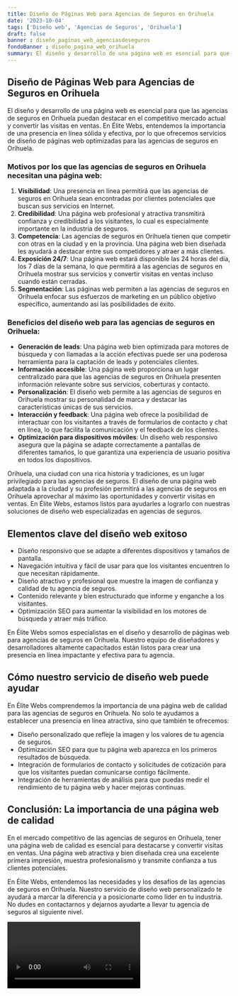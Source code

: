 ```yaml
---
title: Diseño de Páginas Web para Agencias de Seguros en Orihuela
date: '2023-10-04'
tags: ['Diseño web', 'Agencias de Seguros', 'Orihuela']
draft: false
banner : diseño_paginas_web_agenciasdeseguros
fondoBanner : diseño_pagina_web_orihuela
summary: El diseño y desarrollo de una página web es esencial para que las agencias de seguros en Orihuela puedan destacar en el competitivo mercado actual y convertir las visitas en ventas. En Élite Webs, entendemos la importancia de una presencia en línea sólida y efectiva, por lo que ofrecemos servicios de diseño de páginas web optimizadas para las agencias de seguros en Orihuela.
---
```


## Diseño de Páginas Web para Agencias de Seguros en Orihuela

El diseño y desarrollo de una página web es esencial para que las agencias de seguros en Orihuela puedan destacar en el competitivo mercado actual y convertir las visitas en ventas. En Élite Webs, entendemos la importancia de una presencia en línea sólida y efectiva, por lo que ofrecemos servicios de diseño de páginas web optimizadas para las agencias de seguros en Orihuela.

### Motivos por los que las agencias de seguros en Orihuela necesitan una página web:

1. **Visibilidad**: Una presencia en línea permitirá que las agencias de seguros en Orihuela sean encontradas por clientes potenciales que buscan sus servicios en Internet.
2. **Credibilidad**: Una página web profesional y atractiva transmitirá confianza y credibilidad a los visitantes, lo cual es especialmente importante en la industria de seguros.
3. **Competencia**: Las agencias de seguros en Orihuela tienen que competir con otras en la ciudad y en la provincia. Una página web bien diseñada les ayudará a destacar entre sus competidores y atraer a más clientes.
4. **Exposición 24/7**: Una página web estará disponible las 24 horas del día, los 7 días de la semana, lo que permitirá a las agencias de seguros en Orihuela mostrar sus servicios y convertir visitas en ventas incluso cuando están cerradas.
5. **Segmentación**: Las páginas web permiten a las agencias de seguros en Orihuela enfocar sus esfuerzos de marketing en un público objetivo específico, aumentando así las posibilidades de éxito.

### Beneficios del diseño web para las agencias de seguros en Orihuela:

- **Generación de leads**: Una página web bien optimizada para motores de búsqueda y con llamadas a la acción efectivas puede ser una poderosa herramienta para la captación de leads y potenciales clientes.
- **Información accesible**: Una página web proporciona un lugar centralizado para que las agencias de seguros en Orihuela presenten información relevante sobre sus servicios, coberturas y contacto.
- **Personalización**: El diseño web permite a las agencias de seguros en Orihuela mostrar su personalidad de marca y destacar las características únicas de sus servicios.
- **Interacción y feedback**: Una página web ofrece la posibilidad de interactuar con los visitantes a través de formularios de contacto y chat en línea, lo que facilita la comunicación y el feedback de los clientes.
- **Optimización para dispositivos móviles**: Un diseño web responsivo asegura que la página se adapte correctamente a pantallas de diferentes tamaños, lo que garantiza una experiencia de usuario positiva en todos los dispositivos.

Orihuela, una ciudad con una rica historia y tradiciones, es un lugar privilegiado para las agencias de seguros. El diseño de una página web adaptada a la ciudad y su profesión permitirá a las agencias de seguros en Orihuela aprovechar al máximo las oportunidades y convertir visitas en ventas. En Élite Webs, estamos listos para ayudarles a lograrlo con nuestras soluciones de diseño web especializadas en agencias de seguros.

<GifSeo />

<Cta />

## Elementos clave del diseño web exitoso

- Diseño responsivo que se adapte a diferentes dispositivos y tamaños de pantalla.
- Navegación intuitiva y fácil de usar para que los visitantes encuentren lo que necesitan rápidamente.
- Diseño atractivo y profesional que muestre la imagen de confianza y calidad de tu agencia de seguros.
- Contenido relevante y bien estructurado que informe y enganche a los visitantes.
- Optimización SEO para aumentar la visibilidad en los motores de búsqueda y atraer más tráfico.

En Élite Webs somos especialistas en el diseño y desarrollo de páginas web para agencias de seguros en Orihuela. Nuestro equipo de diseñadores y desarrolladores altamente capacitados están listos para crear una presencia en línea impactante y efectiva para tu agencia.

## Cómo nuestro servicio de diseño web puede ayudar

En Élite Webs comprendemos la importancia de una página web de calidad para las agencias de seguros en Orihuela. No solo te ayudamos a establecer una presencia en línea atractiva, sino que también te ofrecemos:

- Diseño personalizado que refleje la imagen y los valores de tu agencia de seguros.
- Optimización SEO para que tu página web aparezca en los primeros resultados de búsqueda.
- Integración de formularios de contacto y solicitudes de cotización para que los visitantes puedan comunicarse contigo fácilmente.
- Integración de herramientas de análisis para que puedas medir el rendimiento de tu página web y hacer mejoras continuas.

## Conclusión: La importancia de una página web de calidad

En el mercado competitivo de las agencias de seguros en Orihuela, tener una página web de calidad es esencial para destacarse y convertir visitas en ventas. Una página web atractiva y bien diseñada crea una excelente primera impresión, muestra profesionalismo y transmite confianza a tus clientes potenciales.

En Élite Webs, entendemos las necesidades y los desafíos de las agencias de seguros en Orihuela. Nuestro servicio de diseño web personalizado te ayudará a marcar la diferencia y a posicionarte como líder en tu industria. No dudes en contactarnos y dejarnos ayudarte a llevar tu agencia de seguros al siguiente nivel.

<Video />

<CtaBot job='Agencias de Seguros' city='Orihuela'/>

<Gmaps query='Orihuela+españa+maps' />